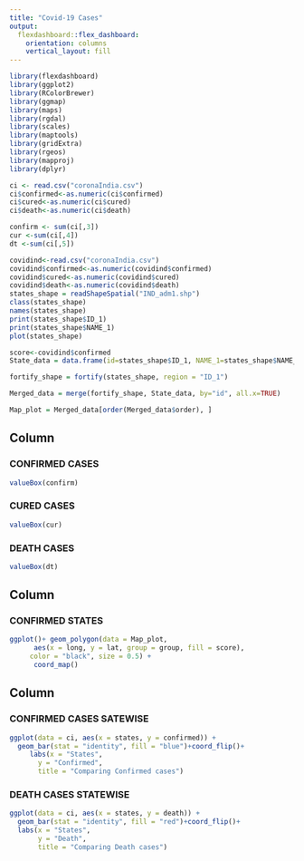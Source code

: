 ```yaml
---
title: "Covid-19 Cases"
output: 
  flexdashboard::flex_dashboard:
    orientation: columns
    vertical_layout: fill
---
```


```r
library(flexdashboard)
library(ggplot2)
library(RColorBrewer)
library(ggmap)
library(maps)
library(rgdal)
library(scales)
library(maptools)
library(gridExtra)
library(rgeos)
library(mapproj)
library(dplyr)

ci <- read.csv("coronaIndia.csv")
ci$confirmed<-as.numeric(ci$confirmed)
ci$cured<-as.numeric(ci$cured)
ci$death<-as.numeric(ci$death)

confirm <- sum(ci[,3])
cur <-sum(ci[,4])
dt <-sum(ci[,5])

covidind<-read.csv("coronaIndia.csv")
covidind$confirmed<-as.numeric(covidind$confirmed)
covidind$cured<-as.numeric(covidind$cured)
covidind$death<-as.numeric(covidind$death)
states_shape = readShapeSpatial("IND_adm1.shp")
class(states_shape)
names(states_shape)
print(states_shape$ID_1)
print(states_shape$NAME_1)
plot(states_shape)

score<-covidind$confirmed
State_data = data.frame(id=states_shape$ID_1, NAME_1=states_shape$NAME_1, score)

fortify_shape = fortify(states_shape, region = "ID_1")

Merged_data = merge(fortify_shape, State_data, by="id", all.x=TRUE)

Map_plot = Merged_data[order(Merged_data$order), ]
```

## Column {data-width=150}

### CONFIRMED CASES

```r
valueBox(confirm)
```

### CURED CASES

```r
valueBox(cur)
```

### DEATH CASES

```r
valueBox(dt)
```

## Column {data-width=450}

### CONFIRMED STATES

```r

ggplot()+ geom_polygon(data = Map_plot,
      aes(x = long, y = lat, group = group, fill = score),
     color = "black", size = 0.5) +
      coord_map()
```

## Column {data-width=400}

### CONFIRMED CASES SATEWISE

```r
ggplot(data = ci, aes(x = states, y = confirmed)) +
  geom_bar(stat = "identity", fill = "blue")+coord_flip()+
     labs(x = "States",
       y = "Confirmed",
       title = "Comparing Confirmed cases")

```

### DEATH CASES STATEWISE

```r
ggplot(data = ci, aes(x = states, y = death)) +
  geom_bar(stat = "identity", fill = "red")+coord_flip()+
  labs(x = "States",
       y = "Death",
       title = "Comparing Death cases")
```

